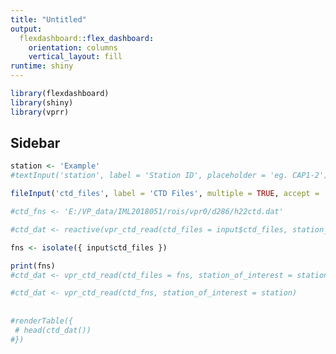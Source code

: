 ```yaml
---
title: "Untitled"
output: 
  flexdashboard::flex_dashboard:
    orientation: columns
    vertical_layout: fill
runtime: shiny
---
```


```r
library(flexdashboard)
library(shiny)
library(vprr)

```

Sidebar
-------------------
```r

station <- 'Example'
#textInput('station', label = 'Station ID', placeholder = 'eg. CAP1-2')

fileInput('ctd_files', label = 'CTD Files', multiple = TRUE, accept = '.dat')

#ctd_fns <- 'E:/VP_data/IML2018051/rois/vpr0/d286/h22ctd.dat'

```



```r

#ctd_dat <- reactive(vpr_ctd_read(ctd_files = input$ctd_files, station_of_interest = station))

fns <- isolate({ input$ctd_files })

print(fns)
#ctd_dat <- vpr_ctd_read(ctd_files = fns, station_of_interest = station)

#ctd_dat <- vpr_ctd_read(ctd_fns, station_of_interest = station)
  
  
#renderTable({
 # head(ctd_dat())
#})


```



